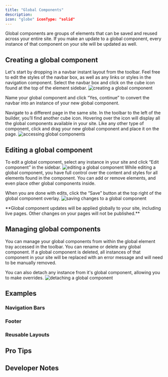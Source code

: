 ```yaml
---
title: "Global Components"
description:
icon: "globe" iconType: "solid"
---
```


Global components are groups of elements that can be saved and reused across your entire site. If you make an update to a global component, every instance of that component on your site will be updated as well.

## **Creating a global component**

Let's start by dropping in a navbar instant layout from the toolbar. Feel free to edit the styles of the navbar box, as well as any links or styles in the navigation component. Select the navbar box and click on the cube icon found at the top of the element sidebar.
![creating a global component](public/images/components/create-component.gif)

Name your global component and click “Yes, continue” to convert the navbar into an instance of your new global component.

Navigate to a different page in the same site. In the toolbar to the left of the builder, you’ll find another cube icon. Hovering over the icon will display all the global components available in your site. Like any other type of component, click and drag your new global component and place it on the page.
![accessing global components](public/images/components/access-components.gif)

## **Editing a global component**

To edit a global component, select any instance in your site and click “Edit component” in the sidebar.
![editing a global component](public/images/components/edit-component.gif)
While editing a global component, you have full control over the content and styles for all elements found in the component. You can add or remove elements, and even place other global components inside.

When you are done with edits, click the “Save” button at the top right of the global component overlay.
![saving changes to a global component](public/images/components/save-component.gif)

<Note>
  **Global component updates will be applied globally to your site, including
  live pages. Other changes on your pages will not be published.**
</Note>

## **Managing global components**

You can manage your global components from within the global element tray accessed in the toolbar. You can rename or delete any global component. If a global component is deleted, all instances of that component in your site will be replaced with an error message and will need to be manually removed.

You can also detach any instance from it's global component, allowing you to make overrides.
![detaching a global component](public/images/components/detatch-instance.gif)

## **Examples**

### Navigation Bars

### Footer

### Reusable Layouts

## **Pro Tips**

## **Developer Notes**
